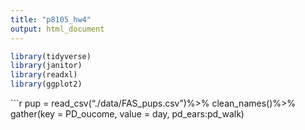 ```yaml
---
title: "p8105_hw4"
output: html_document
---
```


```r
library(tidyverse)
library(janitor)
library(readxl)
library(ggplot2)
```

```r
pup = read_csv("./data/FAS_pups.csv")%>%
  clean_names()%>%
  gather(key = PD_oucome, value = day, pd_ears:pd_walk)